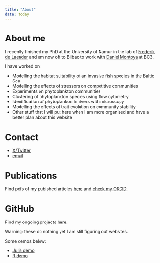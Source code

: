 ```yaml
---
title: "About"
date: today
---
```


# About me

I recently finished my PhD at the University of Namur in the lab of [Frederik de Laender](https://eccology.eu/) and am now off to Bilbao to work with [Daniel Montoya](https://danielmontoyalab.com/) at BC3. 

I have worked on:

- Modelling the habitat suitability of an invasive fish species in the Baltic Sea
- Modelling the effects of stressors on competitive communities
- Experiments on phytoplankton communities
- Clustering of phytoplankton species using flow cytometry
- Identification of phytoplankon in rivers with microscopy
- Modelling the effects of trait evolution on community stability
- Other stuff that I will put here when I am more organised and have a better plan about this website

# Contact

- [X/Twitter](https://twitter.com/sciencey_mark)
- [email](mailto:mark.j.holmes.95@gmail.com)

# Publications

Find pdfs of my pubished articles [here](articles.qmd) and [check my ORCID](https://orcid.org/0000-0002-0273-0483).

# GitHub

Find my ongoing projects [here](https://github.com/markjholmes).

::: {.callout-warning collapse="true" title="Code demos"}

Warning: these do nothing yet I am still figuring out websites.

Some demos below:

- [Julia demo](julia-demo.qmd)
- [R demo](r-demo.qmd)

:::